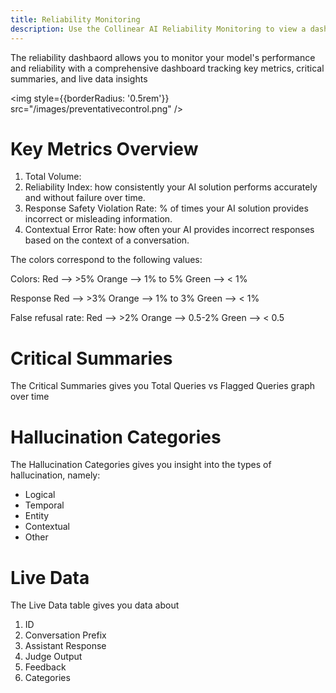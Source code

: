 ```yaml
---
title: Reliability Monitoring
description: Use the Collinear AI Reliability Monitoring to view a dashboard that tracks key metrics to monitor your AI’s consistency, accuracy, and performance.
---
```

The reliability dashbaord allows you to monitor your model's performance and reliability with a comprehensive dashboard tracking key metrics, critical summaries, and live data insights

<img
    style={{borderRadius: '0.5rem'}}
    src="/images/preventativecontrol.png"
/>

# Key Metrics Overview
1. Total Volume: 
2. Reliability Index: how consistently your AI solution performs accurately and without failure over time.
3. Response Safety Violation Rate: % of times your AI solution provides incorrect or misleading information.
4. Contextual Error Rate: how often your AI provides incorrect responses based on the context of a conversation.

The colors correspond to the following values:

Colors:
Red --> >5%
Orange --> 1% to 5%
Green --> &lt; 1%

Response
Red --> >3%
Orange --> 1% to 3%
Green --> &lt; 1%

False refusal rate:
Red --> >2%
Orange --> 0.5-2%
Green --> &lt; 0.5

# Critical Summaries
The Critical Summaries gives you Total Queries vs Flagged Queries graph over time

# Hallucination Categories
The Hallucination Categories gives you insight into the types of hallucination, namely:
- Logical 
- Temporal
- Entity
- Contextual
- Other

# Live Data
The Live Data table gives you data about 
1. ID
2. Conversation Prefix
3. Assistant Response
4. Judge Output	
5. Feedback
6. Categories
